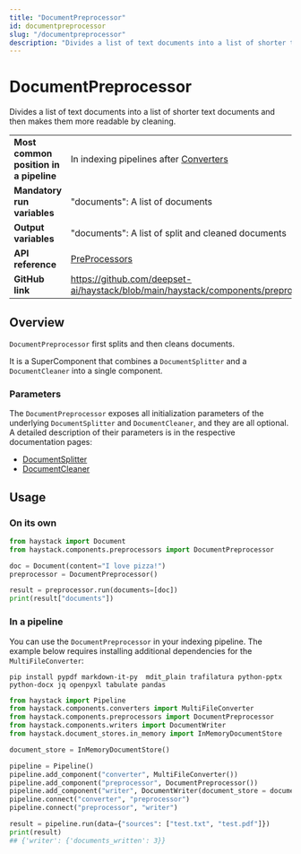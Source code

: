 ```yaml
---
title: "DocumentPreprocessor"
id: documentpreprocessor
slug: "/documentpreprocessor"
description: "Divides a list of text documents into a list of shorter text documents and then makes them more readable by cleaning."
---
```


# DocumentPreprocessor

Divides a list of text documents into a list of shorter text documents and then makes them more readable by cleaning.

|                                        |                                                                                                               |
| -------------------------------------- | ------------------------------------------------------------------------------------------------------------- |
| **Most common position in a pipeline** | In indexing pipelines after [Converters](../converters.mdx)                                                    |
| **Mandatory run variables**            | "documents": A list of documents                                                                              |
| **Output variables**                   | "documents": A list of split and cleaned documents                                                            |
| **API reference**                      | [PreProcessors](/reference/preprocessors-api)                                                                        |
| **GitHub link**                        | https://github.com/deepset-ai/haystack/blob/main/haystack/components/preprocessors/document_preprocessor.py |

## Overview

`DocumentPreprocessor` first splits and then cleans documents.

It is a SuperComponent that combines a `DocumentSplitter` and a `DocumentCleaner` into a single component.

### Parameters

The `DocumentPreprocessor` exposes all initialization parameters of the underlying `DocumentSplitter` and `DocumentCleaner`, and they are all optional. A detailed description of their parameters is in the respective documentation pages:

- [DocumentSplitter](documentsplitter.mdx)
- [DocumentCleaner](documentcleaner.mdx)

## Usage

### On its own

```python
from haystack import Document
from haystack.components.preprocessors import DocumentPreprocessor

doc = Document(content="I love pizza!")
preprocessor = DocumentPreprocessor()

result = preprocessor.run(documents=[doc])
print(result["documents"])
```

### In a pipeline

You can use the `DocumentPreprocessor` in your indexing pipeline. The example below requires installing additional dependencies for the `MultiFileConverter`:

```shell
pip install pypdf markdown-it-py  mdit_plain trafilatura python-pptx python-docx jq openpyxl tabulate pandas
```

```python
from haystack import Pipeline
from haystack.components.converters import MultiFileConverter
from haystack.components.preprocessors import DocumentPreprocessor
from haystack.components.writers import DocumentWriter
from haystack.document_stores.in_memory import InMemoryDocumentStore

document_store = InMemoryDocumentStore()

pipeline = Pipeline()
pipeline.add_component("converter", MultiFileConverter())
pipeline.add_component("preprocessor", DocumentPreprocessor())
pipeline.add_component("writer", DocumentWriter(document_store = document_store))
pipeline.connect("converter", "preprocessor")
pipeline.connect("preprocessor", "writer")

result = pipeline.run(data={"sources": ["test.txt", "test.pdf"]})
print(result)
## {'writer': {'documents_written': 3}}
```
